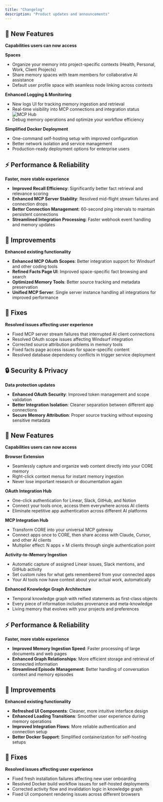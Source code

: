 ```yaml
---
title: "Changelog"
description: "Product updates and announcements"
---
```


<Update label="August 2025" description="v0.1.13 - v0.1.18">

## 🎯 New Features

**Capabilities users can now access**

**Spaces**

- Organize your memory into project-specific contexts (Health, Personal, Work, Client Projects)
- Share memory spaces with team members for collaborative AI assistance
- Default user profile space with seamless node linking across contexts

**Enhanced Logging & Monitoring**

- New logs UI for tracking memory ingestion and retrieval
- Real-time visibility into MCP connections and integration status
  ![MCP Hub](/images/mcp-hub.png)
- Debug memory operations and optimize your workflow efficiency

**Simplified Docker Deployment**

- One-command self-hosting setup with improved configuration
- Better network isolation and service management
- Production-ready deployment options for enterprise users

## ⚡ Performance & Reliability

**Faster, more stable experience**

- **Improved Recall Efficiency**: Significantly better fact retrieval and relevance scoring
- **Enhanced MCP Server Stability**: Resolved mid-flight stream failures and connection drops
- **Better Connection Management**: 60-second ping intervals to maintain persistent connections
- **Streamlined Integration Processing**: Faster webhook event handling and memory updates

## 🔧 Improvements

**Enhanced existing functionality**

- **Enhanced MCP OAuth Scopes**: Better integration support for Windsurf and other coding tools
- **Refined Facts Page UI**: Improved space-specific fact browsing and search
- **Optimized Memory Tools**: Better source tracking and metadata preservation
- **Unified MCP Server**: Single server instance handling all integrations for improved performance

## 🐛 Fixes

**Resolved issues affecting user experience**

- Fixed MCP server stream failures that interrupted AI client connections
- Resolved OAuth scope issues affecting Windsurf integration
- Corrected source attribution problems in memory tools
- Fixed facts page access issues for space-specific content
- Resolved database dependency conflicts in trigger service deployment

## 🔒 Security & Privacy

**Data protection updates**

- **Enhanced OAuth Security**: Improved token management and scope validation
- **Better Integration Isolation**: Cleaner separation between different app connections
- **Secure Memory Attribution**: Proper source tracking without exposing sensitive metadata

</Update>

<Update label="July 2025" description="v0.1.7 - v0.1.12">

## 🎯 New Features

**Capabilities users can now access**

**Browser Extension**

- Seamlessly capture and organize web content directly into your CORE memory
- Right-click context menus for instant memory ingestion
- Never lose important research or documentation again

**OAuth Integration Hub**

- One-click authentication for Linear, Slack, GitHub, and Notion
- Connect your tools once, access them everywhere across AI clients
- Eliminate repetitive app authentication across different AI platforms

**MCP Integration Hub**

- Transform CORE into your universal MCP gateway
- Connect apps once to CORE, then share access with Claude, Cursor, and other AI clients
- Multiplier effect: N apps × M clients through single authentication point

**Activity-to-Memory Ingestion**

- Automatic capture of assigned Linear issues, Slack mentions, and GitHub activity
- Set custom rules for what gets remembered from your connected apps
- Your AI tools now have context about your actual work, automatically

**Enhanced Knowledge Graph Architecture**

- Temporal knowledge graph with reified statements as first-class objects
- Every piece of information includes provenance and meta-knowledge
- Living memory that evolves with your projects and preferences

## ⚡ Performance & Reliability

**Faster, more stable experience**

- **Improved Memory Ingestion Speed**: Faster processing of large documents and web pages
- **Enhanced Graph Relationships**: More efficient storage and retrieval of connected information
- **Streamlined Episode Management**: Better handling of conversation context and memory episodes

## 🔧 Improvements

**Enhanced existing functionality**

- **Refreshed UI Components**: Cleaner, more intuitive interface design
- **Enhanced Loading Transitions**: Smoother user experience during memory operations
- **Improved Integration Flows**: More reliable authentication and connection setup
- **Better Docker Support**: Simplified containerization for self-hosting setups

## 🐛 Fixes

**Resolved issues affecting user experience**

- Fixed fresh installation failures affecting new user onboarding
- Resolved Docker build workflow issues for self-hosted deployments
- Corrected activity flow and invalidation logic in knowledge graph
- Fixed UI component rendering issues across different browsers

</Update>
